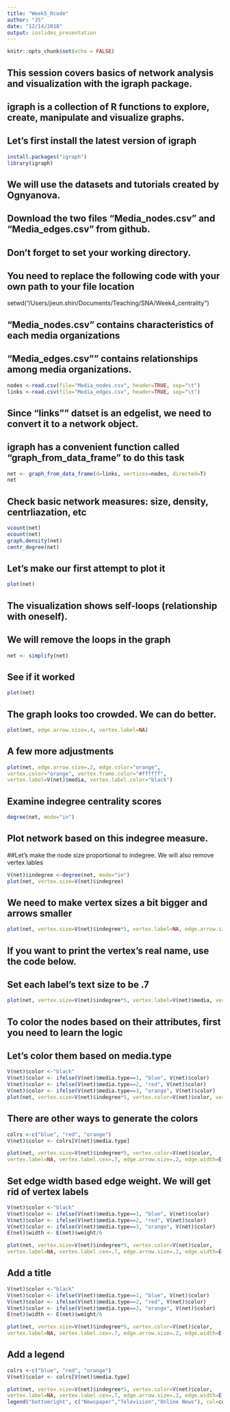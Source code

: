 ```yaml
---
title: "Week5_Rcode"
author: "JS"
date: "12/14/2018"
output: ioslides_presentation
---
```


```r
knitr::opts_chunk$set(echo = FALSE)
```

## This session covers basics of network analysis and visualization with the igraph package.
## igraph is a collection of R functions to explore, create, manipulate and visualize graphs. 
## Let's first install the latest version of igraph 

```r
install.packages("igraph")
library(igraph)
```

## We will use the datasets and tutorials created by Ognyanova. 
## Download the two files "Media_nodes.csv" and "Media_edges.csv" from github. 
## Don't forget to set your working directory. 
## You need to replace the following code with your own path to your file location 

setwd("/Users/jieun.shin/Documents/Teaching/SNA/Week4_centrality")

## "Media_nodes.csv" contains characteristics of each media organizations 
## "Media_edges.csv"" contains relationships among media organizations. 

```r
nodes <-read.csv(file="Media_nodes.csv", header=TRUE, sep="\t")
links <-read.csv(file="Media_edges.csv", header=TRUE, sep="\t")
```

## Since "links"" datset is an edgelist, we need to convert it to a network object. 
## igraph has a convenient function called "graph_from_data_frame" to do this task 

```r
net <- graph_from_data_frame(d=links, vertices=nodes, directed=T)
net
```


## Check basic network measures: size, density, centrliazation, etc 

```r
vcount(net)
ecount(net)
graph.density(net)
centr_degree(net)
```

## Let's make our first attempt to plot it 
```r
plot(net)
```

## The visualization shows self-loops (relationship with oneself). 
## We will remove the loops in the graph 
```r
net <- simplify(net)
```

## See if it worked 
```r
plot(net)
```

## The graph looks too crowded. We can do better. 

```r
plot(net, edge.arrow.size=.4, vertex.label=NA)
```

## A few more adjustments 

```r
plot(net, edge.arrow.size=.2, edge.color="orange",
vertex.color="orange", vertex.frame.color="#ffffff",
vertex.label=V(net)$media, vertex.label.color="black")
```

## Examine indegree centrality scores 
```r
degree(net, mode="in")
```

## Plot network based on this indegree measure. 
##Let's make the node size proportional to indegree. We will also remove vertex lables 
```r
V(net)$indegree <-degree(net, mode="in")
plot(net, vertex.size=V(net)$indegree)
```

## We need to make vertex sizes a bit bigger and arrows smaller 
```r
plot(net, vertex.size=V(net)$indegree*5, vertex.label=NA, edge.arrow.size=.2)
```

## If you want to print the vertex's real name, use the code below. 
## Set each label's text size to be .7 
```r
plot(net, vertex.size=V(net)$indegree*5, vertex.label=V(net)$media, vertex.label.cex=.7, edge.arrow.size=.2)
```

## To color the nodes based on their attributes, first you need to learn the logic 
## Let's color them based on media.type
```r
V(net)$color <-"black"
V(net)$color <- ifelse(V(net)$media.type==1, "blue", V(net)$color)
V(net)$color <- ifelse(V(net)$media.type==2, "red", V(net)$color)
V(net)$color <- ifelse(V(net)$media.type==3, "orange", V(net)$color)
plot(net, vertex.size=V(net)$indegree*5, vertex.color=V(net)$color, vertex.label=V(net)$media, vertex.label.cex=.7, edge.arrow.size=.2)
```

## There are other ways to generate the colors 
```r
colrs <-c("blue", "red", "orange")
V(net)$color <- colrs[V(net)$media.type]

plot(net, vertex.size=V(net)$indegree*5, vertex.color=V(net)$color, 
vertex.label=NA, vertex.label.cex=.7, edge.arrow.size=.2, edge.width=E(net)$width, main="Network of Media Organizations")
```

## Set edge width based edge weight. We will get rid of vertex labels 
```r
V(net)$color <-"black"
V(net)$color <- ifelse(V(net)$media.type==1, "blue", V(net)$color)
V(net)$color <- ifelse(V(net)$media.type==2, "red", V(net)$color)
V(net)$color <- ifelse(V(net)$media.type==3, "orange", V(net)$color)
E(net)$width <- E(net)$weight/6

plot(net, vertex.size=V(net)$indegree*5, vertex.color=V(net)$color, 
vertex.label=NA, vertex.label.cex=.7, edge.arrow.size=.2, edge.width=E(net)$width)
```

## Add a title 
```r
V(net)$color <-"black"
V(net)$color <- ifelse(V(net)$media.type==1, "blue", V(net)$color)
V(net)$color <- ifelse(V(net)$media.type==2, "red", V(net)$color)
V(net)$color <- ifelse(V(net)$media.type==3, "orange", V(net)$color)
E(net)$width <- E(net)$weight/6

plot(net, vertex.size=V(net)$indegree*5, vertex.color=V(net)$color, 
vertex.label=NA, vertex.label.cex=.7, edge.arrow.size=.2, edge.width=E(net)$width, main="Network of Media Organizations")
```

## Add a legend
```r
colrs <-c("blue", "red", "orange")
V(net)$color <- colrs[V(net)$media.type]

plot(net, vertex.size=V(net)$indegree*5, vertex.color=V(net)$color, 
vertex.label=NA, vertex.label.cex=.7, edge.arrow.size=.2, edge.width=E(net)$width, main="Network of Media Organizations")
legend("bottomright", c("Newspaper","Television","Online News"), col=colrs, pch=16)
```
